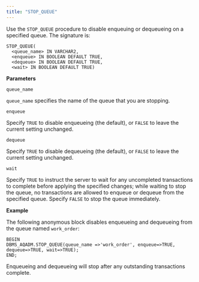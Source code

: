 ```yaml
---
title: "STOP_QUEUE"
---
```


Use the `STOP_QUEUE` procedure to disable enqueuing or dequeueing on a specified queue. The signature is:

``` text
STOP_QUEUE(
  <queue_name> IN VARCHAR2,
  <enqueue> IN BOOLEAN DEFAULT TRUE,
  <dequeue> IN BOOLEAN DEFAULT TRUE,
  <wait> IN BOOLEAN DEFAULT TRUE)
```

**Parameters**

`queue_name`

 `queue_name` specifies the name of the queue that you are stopping.

`enqueue`

 Specify `TRUE` to disable enqueueing (the default), or `FALSE` to leave the current setting unchanged.

`dequeue`

 Specify `TRUE` to disable dequeueing (the default), or `FALSE` to leave the current setting unchanged.

`wait`

 Specify `TRUE` to instruct the server to wait for any uncompleted transactions to complete before applying the specified changes; while waiting to stop the queue, no transactions are allowed to enqueue or dequeue from the specified queue. Specify `FALSE` to stop the queue immediately.

**Example**

The following anonymous block disables enqueueing and dequeueing from the queue named `work_order`:

``` text
BEGIN
DBMS_AQADM.STOP_QUEUE(queue_name =>'work_order', enqueue=>TRUE,
dequeue=>TRUE, wait=>TRUE);
END;
```

Enqueueing and dequeueing will stop after any outstanding transactions complete.
